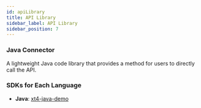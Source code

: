 ```yaml
---
id: apiLibrary
title: API Library
sidebar_label: API Library
sidebar_position: 7
---
```


### Java Connector

A lightweight Java code library that provides a method for users to directly call the API.

### SDKs for Each Language

- **Java**: [xt4-java-demo](https://github.com/xt-com/xt4-java-demo)
